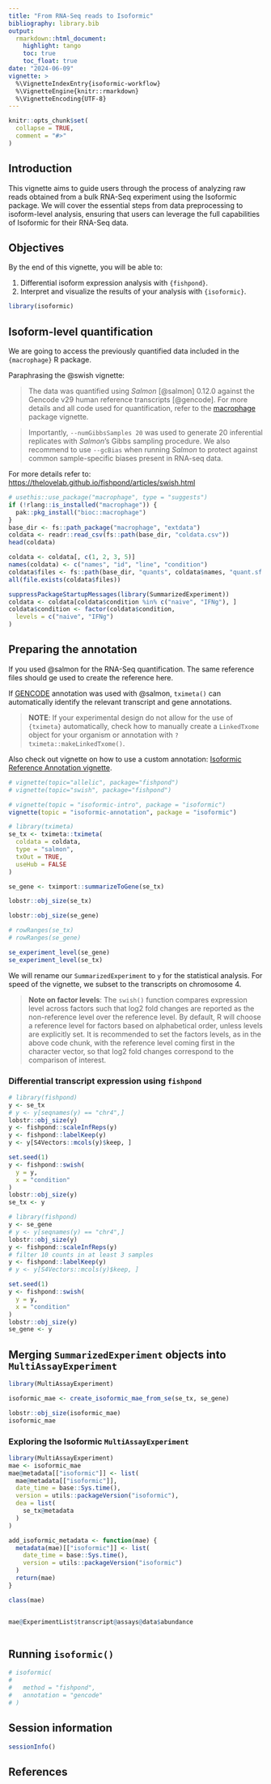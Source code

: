```yaml
---
title: "From RNA-Seq reads to Isoformic"
bibliography: library.bib
output:
  rmarkdown::html_document:
    highlight: tango
    toc: true
    toc_float: true
date: "2024-06-09"
vignette: >
  %\VignetteIndexEntry{isoformic-workflow}
  %\VignetteEngine{knitr::rmarkdown}
  %\VignetteEncoding{UTF-8}
---
```


```r
knitr::opts_chunk$set(
  collapse = TRUE,
  comment = "#>"
)
```

## Introduction

This vignette aims to guide users through the process of analyzing raw reads obtained from a bulk RNA-Seq experiment using the Isoformic package. We will cover the essential steps from data preprocessing to isoform-level analysis, ensuring that users can leverage the full capabilities of Isoformic for their RNA-Seq data.

## Objectives

By the end of this vignette, you will be able to:

<!--
1. Understand the preprocessing steps required for bulk RNA-Seq data.
 2. Perform isoform-level quantification using Salmon.
-->

1. Differential isoform expression analysis with `{fishpond}`.
2. Interpret and visualize the results of your analysis with `{isoformic}`.

```r
library(isoformic)
```

## Isoform-level quantification

We are going to access the previously quantified data included in the `{macrophage}` R package.

Paraphrasing the @swish vignette:

> The data was quantified using *Salmon* [@salmon] 0.12.0 against the
Gencode v29 human reference transcripts [@gencode]. For more details
and all code used for quantification, refer to the
[macrophage](https://bioconductor.org/packages/macrophage) 
package vignette. 

> Importantly, `--numGibbsSamples 20` was used to generate 20
inferential replicates with *Salmon*'s Gibbs sampling procedure.
We also 
recommend to use `--gcBias` when running *Salmon* to protect against
common sample-specific biases present in RNA-seq data.

For more details refer to: <https://thelovelab.github.io/fishpond/articles/swish.html>

```r
# usethis::use_package("macrophage", type = "suggests")
if (!rlang::is_installed("macrophage")) {
  pak::pkg_install("bioc::macrophage")
}
base_dir <- fs::path_package("macrophage", "extdata")
coldata <- readr::read_csv(fs::path(base_dir, "coldata.csv"))
head(coldata)
```

```r
coldata <- coldata[, c(1, 2, 3, 5)]
names(coldata) <- c("names", "id", "line", "condition")
coldata$files <- fs::path(base_dir, "quants", coldata$names, "quant.sf.gz")
all(file.exists(coldata$files))
```

```r
suppressPackageStartupMessages(library(SummarizedExperiment))
coldata <- coldata[coldata$condition %in% c("naive", "IFNg"), ]
coldata$condition <- factor(coldata$condition,
  levels = c("naive", "IFNg")
)
```

## Preparing the annotation

If you used @salmon for the RNA-Seq quantification. The same reference files should ge used to create the reference here.

If [GENCODE](@gencode) annotation was used with @salmon, `tximeta()` can automatically identify the relevant transcript and gene annotations. 

> **NOTE**: If your experimental design do not allow for the use of `{tximeta}` automatically, check how to manually create a `LinkedTxome` object for your organism or annotation with `?tximeta::makeLinkedTxome()`.

Also check out vignette on how to use a custom annotation: [Isoformic Reference Annotation vignette](./isoformic_reference_annotation.html).

```r
# vignette(topic="allelic", package="fishpond")
# vignette(topic="swish", package="fishpond")

# vignette(topic = "isoformic-intro", package = "isoformic")
vignette(topic = "isoformic-annotation", package = "isoformic")
```



```r
# library(tximeta)
se_tx <- tximeta::tximeta(
  coldata = coldata,
  type = "salmon",
  txOut = TRUE,
  useHub = FALSE
)

se_gene <- tximport::summarizeToGene(se_tx)

lobstr::obj_size(se_tx)

lobstr::obj_size(se_gene)

# rowRanges(se_tx)
# rowRanges(se_gene)
```


```r
se_experiment_level(se_gene)
se_experiment_level(se_tx)
```

We will rename our `SummarizedExperiment` to `y` for the statistical analysis. For speed of the vignette, we subset to the transcripts on chromosome 4.

> **Note on factor levels**: The `swish()` function compares expression level across factors such that log2 fold changes are reported as the non-reference level over the reference level. By default, R will choose a reference level for factors based on alphabetical order, unless levels are explicitly set. It is recommended to set the factors levels, as in the above code chunk, with the reference level coming first in the character vector, so that log2 fold changes correspond to the comparison of interest.

### Differential transcript expression using `fishpond`

```r
# library(fishpond)
y <- se_tx
# y <- y[seqnames(y) == "chr4",]
lobstr::obj_size(y)
y <- fishpond::scaleInfReps(y)
y <- fishpond::labelKeep(y)
y <- y[S4Vectors::mcols(y)$keep, ]

set.seed(1)
y <- fishpond::swish(
  y = y,
  x = "condition"
)
lobstr::obj_size(y)
se_tx <- y

# library(fishpond)
y <- se_gene
# y <- y[seqnames(y) == "chr4",]
lobstr::obj_size(y)
y <- fishpond::scaleInfReps(y)
# filter 10 counts in at least 3 samples
y <- fishpond::labelKeep(y)
# y <- y[S4Vectors::mcols(y)$keep, ]

set.seed(1)
y <- fishpond::swish(
  y = y,
  x = "condition"
)
lobstr::obj_size(y)
se_gene <- y
```

## Merging `SummarizedExperiment` objects into `MultiAssayExperiment`

```r
library(MultiAssayExperiment)

isoformic_mae <- create_isoformic_mae_from_se(se_tx, se_gene)

lobstr::obj_size(isoformic_mae)
isoformic_mae
```

### Exploring the Isoformic `MultiAssayExperiment`

```r
library(MultiAssayExperiment)
mae <- isoformic_mae
mae@metadata[["isoformic"]] <- list(
  mae@metadata[["isoformic"]],
  date_time = base::Sys.time(),
  version = utils::packageVersion("isoformic"),
  dea = list(
    se_tx@metadata
  )
)

add_isoformic_metadata <- function(mae) {
  metadata(mae)[["isoformic"]] <- list(
    date_time = base::Sys.time(),
    version = utils::packageVersion("isoformic")
  )
  return(mae)
}

class(mae)


mae@ExperimentList$transcript@assays@data$abundance
```

```r
```

## Running `isoformic()`

```r

# isoformic(
#   
#   method = "fishpond",
#   annotation = "gencode"
# )

```


## Session information

```r
sessionInfo()
```

## References
